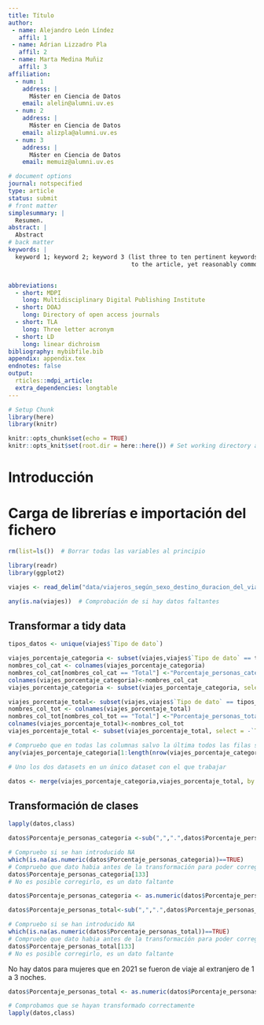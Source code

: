 ```yaml
---
title: Título
author:
 - name: Alejandro León Líndez
   affil: 1
 - name: Adrian Lizzadro Pla
   affil: 2
 - name: Marta Medina Muñiz
   affil: 3
affiliation:
  - num: 1
    address: |
      Máster en Ciencia de Datos
    email: alelin@alumni.uv.es
  - num: 2
    address: |
      Máster en Ciencia de Datos
    email: alizpla@alumni.uv.es
  - num: 3
    address: |
      Máster en Ciencia de Datos
    email: memuiz@alumni.uv.es

# document options
journal: notspecified
type: article
status: submit
# front matter
simplesummary: |
  Resumen.
abstract: |
  Abstract
# back matter
keywords: |
  keyword 1; keyword 2; keyword 3 (list three to ten pertinent keywords specific 
                                   to the article, yet reasonably common within the subject discipline.).


abbreviations:
  - short: MDPI
    long: Multidisciplinary Digital Publishing Institute
  - short: DOAJ
    long: Directory of open access journals
  - short: TLA
    long: Three letter acronym
  - short: LD 
    long: linear dichroism
bibliography: mybibfile.bib
appendix: appendix.tex
endnotes: false
output: 
  rticles::mdpi_article:
  extra_dependencies: longtable
---
```


```r
# Setup Chunk
library(here)
library(knitr)

knitr::opts_chunk$set(echo = TRUE)
knitr::opts_knit$set(root.dir = here::here()) # Set working directory a la carpeta del proyecto en lugar de a la sub-cartpeta del Rmd
```
  
# Introducción
  
  
# Carga de librerías e importación del fichero
  
```r
rm(list=ls())  # Borrar todas las variables al principio
```
  
```r
library(readr)
library(ggplot2)
```


```r
viajes <- read_delim("data/viajeros_según_sexo_destino_duracion_del_viaje.csv", delim = ";", escape_double = FALSE, trim_ws = TRUE)
```

```r
any(is.na(viajes))  # Comprobación de si hay datos faltantes
```


## Transformar a tidy data
```r
tipos_datos <- unique(viajes$`Tipo de dato`)
```


```r
viajes_porcentaje_categoria <- subset(viajes,viajes$`Tipo de dato` == tipos_datos[1])
nombres_col_cat <- colnames(viajes_porcentaje_categoria)
nombres_col_cat[nombres_col_cat == "Total"] <-"Porcentaje_personas_categoria"
colnames(viajes_porcentaje_categoria)<-nombres_col_cat
viajes_porcentaje_categoria <- subset(viajes_porcentaje_categoria, select = -`Tipo de dato`)
```


```r
viajes_porcentaje_total<- subset(viajes,viajes$`Tipo de dato` == tipos_datos[2])
nombres_col_tot <- colnames(viajes_porcentaje_total)
nombres_col_tot[nombres_col_tot == "Total"] <-"Porcentaje_personas_total"
colnames(viajes_porcentaje_total)<-nombres_col_tot
viajes_porcentaje_total <- subset(viajes_porcentaje_total, select = -`Tipo de dato`)
```


```r
# Compruebo que en todas las columnas salvo la última todos las filas son iguales para poder hacer merge de los dos datasets correctamente
any(viajes_porcentaje_categoria[1:length(nrow(viajes_porcentaje_categoria)-1)] !=viajes_porcentaje_total[1:length(nrow(viajes_porcentaje_total)-1)])
```
```r
# Uno los dos datasets en un único dataset con el que trabajar

datos <- merge(viajes_porcentaje_categoria,viajes_porcentaje_total, by = c(colnames(viajes_porcentaje_categoria[1:length(viajes_porcentaje_categoria)-1])))
```

## Transformación de clases

```r
lapply(datos,class)
```
```r
datos$Porcentaje_personas_categoria <-sub(",",".",datos$Porcentaje_personas_categoria)

# Compruebo si se han introducido NA
which(is.na(as.numeric(datos$Porcentaje_personas_categoria))==TRUE)
# Compruebo que dato habia antes de la transformación para poder corregirlo si fuera posible
datos$Porcentaje_personas_categoria[133]
# No es posible corregirlo, es un dato faltante
```

```r
datos$Porcentaje_personas_categoria <- as.numeric(datos$Porcentaje_personas_categoria)
```
```r
datos$Porcentaje_personas_total<-sub(",",".",datos$Porcentaje_personas_total)

# Compruebo si se han introducido NA
which(is.na(as.numeric(datos$Porcentaje_personas_total))==TRUE)
# Compruebo que dato habia antes de la transformación para poder corregirlo si fuera posible
datos$Porcentaje_personas_total[133]
# No es posible corregirlo, es un dato faltante
```
No hay datos para mujeres que en 2021 se fueron de viaje al extranjero de 1 a 3 noches.


```r
datos$Porcentaje_personas_total <- as.numeric(datos$Porcentaje_personas_total)
```
```r
# Comprobamos que se hayan transformado correctamente
lapply(datos,class)
```



